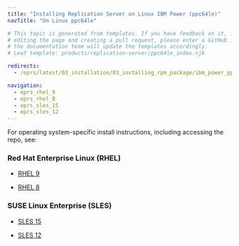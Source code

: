 ```yaml
---
title: "Installing Replication Server on Linux IBM Power (ppc64le)"
navTitle: "On Linux ppc64le"

# This topic is generated from templates. If you have feedback on it, instead of
# editing the page and creating a pull request, please enter a GitHub issue and
# the documentation team will update the templates accordingly.
# Leaf template: products/replication-server/ppc64le_index.njk

redirects:
  - /eprs/latest/03_installation/03_installing_rpm_package/ibm_power_ppc64le/

navigation:
  - eprs_rhel_9
  - eprs_rhel_8
  - eprs_sles_15
  - eprs_sles_12
---
```


For operating system-specific install instructions, including accessing the repo, see:

### Red Hat Enterprise Linux (RHEL)

- [RHEL 9](eprs_rhel_9)

- [RHEL 8](eprs_rhel_8)

### SUSE Linux Enterprise (SLES)

- [SLES 15](eprs_sles_15)

- [SLES 12](eprs_sles_12)
